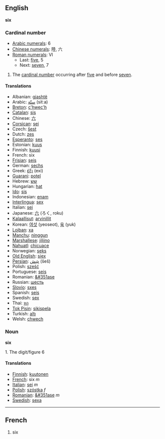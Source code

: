 ==English==
'''six'''

===Cardinal number===

*[[w:Arabic Numerals|Arabic numerals]]: 6
*[[w:Chinese numerals|Chinese numerals]]: 陸, 六
*[[w:Roman numerals|Roman numerals]]: VI
**Last: [[five]], 5
**Next: [[seven]], 7

# The [[cardinal number]] occurring after [[five]] and before [[seven]].

====Translations====

*Albanian: [[gjashtë]]
*Arabic: [[ستّة]] (sitːa)
*[[Breton]]: [[c'hwec'h]]
*[[Catalan]]: [[sis]]
*Chinese: [[六]]
*[[Corsican]]: [[sei]]
*Czech: [[šest]]
*Dutch: [[zes]]
*[[Esperanto]]: [[ses]]
*Estonian: [[kuus]]
*Finnish: [[kuusi]]
*French: six
*[[Frisian]]: [[seis]]
*German: [[sechs]]
*Greek: [[έξι]] (exi)
*[[Guarani]]: [[poteĩ]]
*Hebrew: [[שש]]
*Hungarian: [[hat]]
*[[Ido]]: [[sis]]
*Indonesian: [[enam]]
*[[Interlingua]]: [[sex]]
*Italian: [[sei]]
*Japanese: [[六]] (ろく, roku)
*[[Kalaallisut]]: [[arvinillit]]
*Korean: [[여섯]] (yeoseot), [[육]] (yuk)
*[[Lojban]]: [[xa]]
*[[Manchu]]: [[ninggun]]
*[[Marshallese]]: [[jiljino]]
*[[Nahuatl]]: [[chicuace]]
*Norwegian: [[seks]]
*[[Old English]]: [[siex]]
*[[Persian]]: [[شِش]] (šeš)
*Polish: [[sześć]]
*Portuguese: [[seis]]
*Romanian: [[&#351ase]]
*Russian: [[шесть]]
*[[Slovio]]: [[sxes]]
*Spanish: [[seis]]
*Swedish: [[sex]]
*Thai: [[หก]]
*[[Tok Pisin]]: [[sikispela]]
*Turkish: [[altı]]
*Welsh: [[chwech]]

===Noun===
'''six'''

1. The digit/figure 6

====Translations====
*[[Finnish]]: [[kuutonen]]
*[[French]]: six ''m''
*[[Italian]]: [[sei]] ''m''
*[[Polish]]: [[szóstka]] ''f''
*[[Romanian]]: [[&#351ase]] ''m''
*[[Swedish]]: [[sexa]]

----

==French==

# six